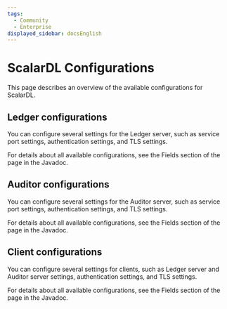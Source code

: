 ```yaml
---
tags:
  - Community
  - Enterprise
displayed_sidebar: docsEnglish
---
```


# ScalarDL Configurations


This page describes an overview of the available configurations for ScalarDL.

## Ledger configurations

You can configure several settings for the Ledger server, such as service port settings, authentication settings, and TLS settings.

For details about all available configurations, see the Fields section of the <JavadocLink packageName="scalardl-common" path="com/scalar/dl/ledger/config" className="LedgerConfig" /> page in the Javadoc.

## Auditor configurations

You can configure several settings for the Auditor server, such as service port settings, authentication settings, and TLS settings.

For details about all available configurations, see the Fields section of the <JavadocLink packageName="scalardl-common" path="com/scalar/dl/auditor/config" className="AuditorConfig" /> page in the Javadoc.

## Client configurations

You can configure several settings for clients, such as Ledger server and Auditor server settings, authentication settings, and TLS settings.

For details about all available configurations, see the Fields section of the <JavadocLink packageName="scalardl-java-client-sdk" path="com/scalar/dl/client/config" className="ClientConfig" /> page in the Javadoc.

